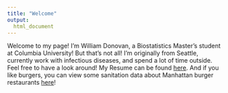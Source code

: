 ```yaml
---
title: "Welcome"
output: 
  html_document
---
```


Welcome to my page! I'm William Donovan, a Biostatistics Master's student at Columbia University! But that's not all! I'm originally from Seattle, currently work with infectious diseases, and spend a lot of time outside. Feel free to have a look around! My Resume can be found [here](resume.html). And if you like burgers, you can view some sanitation data about Manhattan burger restaurants [here](problem2.html)!

